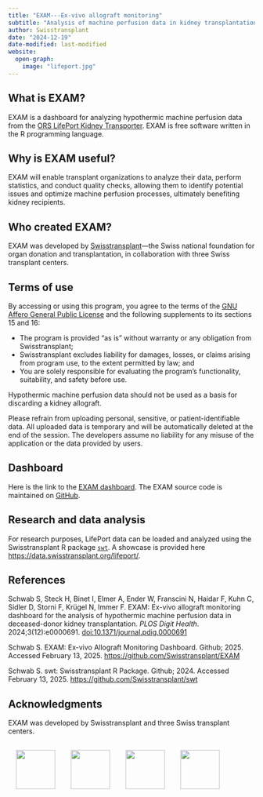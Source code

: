 ```yaml
---
title: "EXAM---Ex-vivo allograft monitoring"
subtitle: "Analysis of machine perfusion data in kidney transplantation."
author: Swisstransplant
date: "2024-12-19"
date-modified: last-modified
website:
  open-graph:
    image: "lifeport.jpg"
---
```


## What is EXAM?

EXAM is a dashboard for analyzing hypothermic machine perfusion data from the [ORS LifePort Kidney Transporter](https://www.organ-recovery.com/lifeport-kidney-transporter/). EXAM is free software written in the R programming language.

## Why is EXAM useful?

EXAM will enable transplant organizations to analyze their data, perform statistics, and conduct quality checks, allowing them to identify potential issues and optimize machine perfusion processes, ultimately benefiting kidney recipients.

## Who created EXAM?

EXAM was developed by [Swisstransplant](https://www.swisstransplant.org/)---the Swiss national foundation for organ donation and transplantation, in collaboration with three Swiss transplant centers.

## Terms of use

By accessing or using this program, you agree to the terms of the [GNU Affero General Public License](https://www.gnu.org/licenses/agpl-3.0.html) and the following supplements to its sections 15 and 16:

* The program is provided "as is" without warranty or any obligation from Swisstransplant;
* Swisstransplant excludes liability for damages, losses, or claims arising from program use, to the extent permitted by law; and
* You are solely responsible for evaluating the program’s functionality, suitability, and safety before use.

::: {.callout-important appearance="simple" collapse=false}
Hypothermic machine perfusion data should not be used as a basis for discarding a kidney allograft. 

Please refrain from uploading personal, sensitive, or patient-identifiable data. All uploaded data is temporary and will be automatically deleted at the end of the session. The developers assume no liability for any misuse of the application or the data provided by users.
:::

## Dashboard

Here is the link to the [EXAM dashboard](https://swisstransplant.shinyapps.io/EXAM/). The EXAM source code is maintained on [GitHub](https://github.com/Swisstransplant/EXAM).

## Research and data analysis

For research purposes, LifePort data can be loaded and analyzed using the Swisstransplant R package [`swt`](https://github.com/Swisstransplant/swt). A showcase is provided here <https://data.swisstransplant.org/lifeport/>.

## References

Schwab S, Steck H, Binet I, Elmer A, Ender W, Franscini N, Haidar F, Kuhn C, Sidler D, Storni F, Krügel N, Immer F. EXAM: Ex-vivo allograft monitoring dashboard for the analysis of hypothermic machine perfusion data in deceased-donor kidney transplantation. *PLOS Digit Health*. 2024;3(12):e0000691. [doi:10.1371/journal.pdig.0000691](https://doi.org/10.1371/journal.pdig.0000691)

Schwab S. EXAM: Ex-vivo Allograft Monitoring Dashboard. Github; 2025. Accessed February 13, 2025. <https://github.com/Swisstransplant/EXAM>

Schwab S. swt: Swisstransplant R Package. Github; 2024. Accessed February 13, 2025. <https://github.com/Swisstransplant/swt>

## Acknowledgments

EXAM was developed by Swisstransplant and three Swiss transplant centers.

![](../images/SWT_2955_2021.png){height=80 style="float:left; padding:16px"}

![](../images/HUG.png){height=80 style="float:left; padding:16px"}
![](../images/Insel.png){height=80 style="float:left; padding:16px"}
![](../images/KSSG.png){height=80 style="float:left; padding:16px"}
